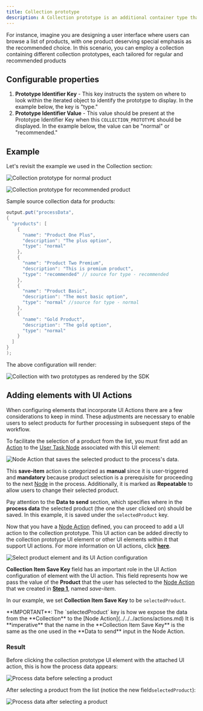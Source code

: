```yaml
---
title: Collection prototype
description: A Collection prototype is an additional container type that allows you to define multiple prototypes for a single Collection. This feature enables you to display elements from the same collection differently.
---
```


For instance, imagine you are designing a user interface where users can browse a list of products, with one product deserving special emphasis as the recommended choice. In this scenario, you can employ a collection containing different collection prototypes, each tailored for regular and recommended products

## Configurable properties

1. **Prototype Identifier Key** - This key instructs the system on where to look within the iterated object to identify the prototype to display. In the example below, the key is "type."
2. **Prototype Identifier Value** - This value should be present at the Prototype Identifier Key when this `COLLECTION_PROTOTYPE` should be displayed. In the example below, the value can be "normal" or "recommended."

## Example

Let's revisit the example we used in the Collection section:

![Collection prototype for normal product](https://s3.eu-west-1.amazonaws.com/docx.flowx.ai/release34/c.prototype1.png) 

![Collection prototype for recommended product](https://s3.eu-west-1.amazonaws.com/docx.flowx.ai/release34/c.prototype2.png)

Sample source collection data for products:

```java
output.put("processData", 
{
  "products": [ 
    {
      "name": "Product One Plus",
      "description": "The plus option",
      "type": "normal"
    },
    {
      "name": "Product Two Premium",
      "description": "This is premium product",
      "type": "recommended" // source for type - recommended
    },
    {
      "name": "Product Basic",
      "description": "The most basic option",
      "type": "normal" //source for type - normal
    },
    {
      "name": "Gold Product",
      "description": "The gold option",
      "type": "normal"
    }
  ]
}
);
```
The above configuration will render:

![Collection with two prototypes as rendered by the SDK](https://s3.eu-west-1.amazonaws.com/docx.flowx.ai/release34/render_collection.gif)

## Adding elements with UI Actions

When configuring elements that incorporate UI Actions there are a few considerations to keep in mind. These adjustments are necessary to enable users to select products for further processing in subsequent steps of the workflow.

<Steps>

<Step title = "Defining the node action">

To facilitate the selection of a product from the list, you must first add an [Action](../../../actions/actions.md) to the [User Task Node](../../../node/user-task-node.md) associated with this UI element:

![Node Action that saves the selected product to the process's data.](https://s3.eu-west-1.amazonaws.com/docx.flowx.ai/release34/col_prot_action.png)

This **save-item** action is categorized as **manual** since it is user-triggered and **mandatory** because product selection is a prerequisite for proceeding to the next [Node](../../../node/) in the process. Additionally, it is marked as **Repeatable** to allow users to change their selected product.

Pay attention to the **Data to send** section, which specifies where in the **process data** the selected product (the one the user clicked on) should be saved. In this example, it is saved under the `selectedProduct` key.

</Step>

<Step title = "Adding the UI action">

Now that you have a [Node Action](../../../actions/actions.md) defined, you can proceed to add a UI action to the collection prototype. This UI action can be added directly to the collection prototype UI element or other UI elements within it that support UI actions. For more information on UI actions, click [<u>**here**</u>](../../ui-actions.md).

![Select product element and its UI Action configuration](https://s3.eu-west-1.amazonaws.com/docx.flowx.ai/release34/add_ui_action_col_prot.png)

**Collection Item Save Key** field has an important role in the UI Action configuration of element with the UI action. This field represents how we pass the value of the **Product** that the user has selected to the [Node Action](../../../actions/actions.md) that we created in [**Step 1**](#step-1---defining-the-node-action), named _save-item_.

In our example, we set **Collection Item Save Key** to be `selectedProduct`.

</Step>

</Steps>

<Warning>
**IMPORTANT**: The `selectedProduct` key is how we expose the data from the **Collection** to the [Node Action](../../../actions/actions.md) It is **imperative** that the name in the **Collection Item Save Key** is the same as the one used in the **Data to send** input in the Node Action.
</Warning>

### Result

Before clicking the collection prototype UI element with the attached UI action, this is how the process data appears:

![Process data before selecting a product](https://s3.eu-west-1.amazonaws.com/docx.flowx.ai/release34/c.prototype_result.png)

After selecting a product from the list (notice the new field`selectedProduct`):

![Process data after selecting a product](https://s3.eu-west-1.amazonaws.com/docx.flowx.ai/release34/c.prototype_result_final.png)
